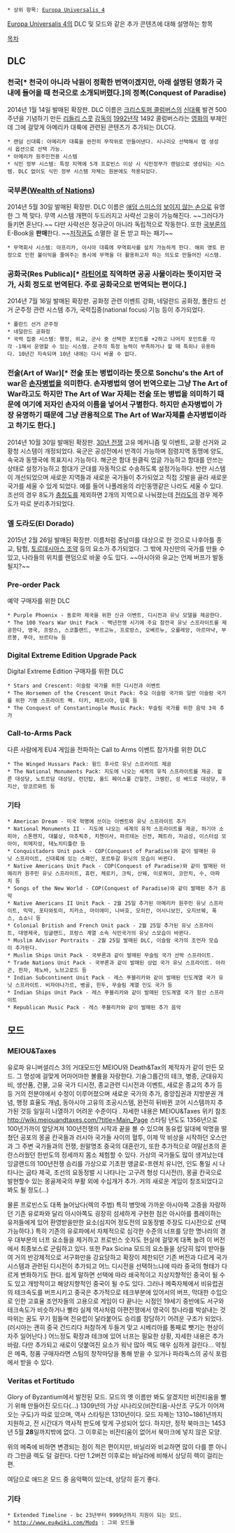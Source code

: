 * 상위 항목: [[Europa Universalis 4]]
[[Europa Universalis 4]]의 DLC 및 모드와 같은 추가 콘텐츠에 대해 설명하는 항목

[[목차]]

== DLC ==
=== 천국[* 천국이 아니라 낙원이 정확한 번역이겠지만, 아래 설명된 영화가 국내에 들어올 때 천국으로 소개되버렸다.]의 정복(Conquest of Paradise) ===
2014년 1월 14일 발매된 확장판. DLC 이름은 [[크리스토퍼 콜럼버스]]의 [[신대륙]] 발견 500주년을 기념하기 만든 [[리들리 스콧]] [[감독]]의 [[1992년]]작 1492 콜럼버스라는 [[영화]]의 부제인데 그에 걸맞게 아메리카 대륙에 관련된 콘텐츠가 추가되는 DLC다.

 * 랜덤 신대륙: 아메리카 대륙을 완전히 무작위로 만들어낸다. 시나리오 선택해서 맵 생성시 옵션으로 선택 가능.
 * 아메리카 원주민전용 시스템
 * 식민 정부 시스템: 특정 지역에 5개 프로빈스 이상 시 식민정부가 랜덤으로 생성되는 시스템. DLC 없이도 식민 정부 시스템 자체는 원본에도 적용되었다.

=== 국부론([[국부론|Wealth of Nations]]) ===
2014년 5월 30일 발매된 확장판. DLC 이름은 [[애덤 스미스]]의 [[보이지 않는 손]]으로 유명한 그 책 맞다. 무역 시스템 개편이 두드러지고 사략선 고용이 가능해진다. ~~그러다가 들키면 혼난다.~~ 다만 사략선은 정규군이 아니라 독립적으로 작동한다. 또한 [[국부론]]의 E-Book을 '''판매'''한다. ~~[[저작권]]도 소멸한 걸 돈 받고 파는 패기~~

 * 무역회사 시스템: 아프리카, 아시아 대륙에 무역회사를 설치 가능하게 한다. 해외 영토 판정으로 인한 불이익을 줄여주는 동시에 무역을 더 활용하고자 하는 의도로 만들어진 시스템.

=== 공화국(Res Publica)[* [[라틴어]]로 직역하면 공공 사물이라는 뜻이지만 국가, 사회 정도로 번역된다. 주로 공화국으로 번역되는 편이다.] ===
2014년 7월 16일 발매된 확장판. 공화정 관련 이벤트 강화, 네덜란드 공화정, 폴란드 선거 군주정 관련 시스템 추가, 국력집중(national focus) 기능 등이 추가되었다.

 * 폴란드 선거 군주정
 * 네덜란드 공화정
 * 국력 집중 시스템: 행정, 외교, 군사 중 선택한 포인트를 +2하고 나머지 포인트를 각각 -1해서 운영할 수 있는 시스템. 군주의 특정 능력이 부족하거나 할 때 특히나 유용하다. 10년간 지속되며 10년 내에는 다시 바꿀 수 없다.

=== 전술(Art of War)[* 전술 또는 병법이라는 뜻으로 Sonchu's the Art of war은 [[손자병법]]을 의미한다. 손자병법의 영어 번역으로는 그냥 The Art of War라고도 하지만 The Art of War 자체는 전술 또는 병법을 의미하기 때문에 여기에 저자인 손자의 이름을 넣어서 구별한다. 하지만 손자병법이 가장 유명하기 때문에 그냥 관용적으로 The Art of War자체를 손자병법이라고 하기도 한다.]  ===
2014년 10월 30일 발매된 확장판. [[30년 전쟁]] 고유 메커니즘 및 이벤트, 교황 선거와 교황청 시스템이 개정되었다. 육군은 공성전에서 반격이 가능하며 점령지역 동맹에 양도, 속국과 동맹국에 목표지시 가능하다.
해군은 함대 원클릭 업글 가능하고 함대를 안쓰는 상태로 설정가능하고 함대가 군대를 자동적으로 수송하도록 설정가능하다.
반란 시스템이 개선되었으며 새로운 지역들과 새로운 국가들이 추가되었고 직접 깃발을 골라 새로운 국가를 세울 수 있게 되었다. 예를 들어 나폴레옹의 라인동맹같은 나라도 세울 수 있다. 조선의 경우 8도가 [[충청도]]를 제외하면 2개의 지역으로 나눠졌는데 [[전라도]]의 경우 제주도가 따로 분리추가되었다.

=== 엘 도라도(El Dorado) ===
2015년 2월 26일 발매된 확장판. 이름처럼 중남미를 대상으로 한 것으로 나후아틀 종교, 탐험, [[토르데시아스 조약]] 등의 요소가 추가되었다. 그 밖에 자신만의 국가를 만들 수 있고, 나라들의 위치를 랜덤으로 바꿀 수도 있다. ~~아시아와 유교는 언제 버프가 발동될지?~~

=== Pre-order Pack ===
예약 구매자를 위한 DLC

 * Purple Phoenix - 동로마 제국을 위한 신규 이벤트, 디시전과 유닛 모델을 제공한다.
 * The 100 Years War Unit Pack - 백년전쟁 시기에 주요 참전국 유닛 스프라이트를 제공한다, 영국, 프랑스, 스코틀랜드, 부르고뉴, 프로방스, 오베르뉴, 오를레앙, 아르마냑, 부르봉, 푸아, 브르타뉴 등

=== Digital Extreme Edition Upgrade Pack ===
Digital Extreme Edition 구매자를 위한 DLC

 * Stars and Crescent: 이슬람 국가를 위한 디시전과 이벤트
 * The Horsemen of the Crescent Unit Pack: 주요 이슬람 국가와 일반 이슬람 국가를 위한 기병 스프라이트 팩. 터키, 페르시아, 맘룩 등
 * The Conquest of Constantinople Music Pack: 무슬림 국가를 위한 음악 3곡 추가

=== Call-to-Arms Pack ===
다른 사람에게 EU4 게임을 전파하는 Call to Arms 이벤트 참가자를 위한 DLC

 * The Winged Hussars Pack: 윙드 후사르 유닛 스프라이트 제공
 * The National Monuments Pack: 지도에 나오는 세계의 유적 스프라이트를 제공. 쾰른 대성당, 노트르담 대성당, 런던탑, 올드 페이스풀 간헐천, 크렘린, 성 배드로 대성당, 후지산, 앙코르와트 등 

=== 기타 ===
 * American Dream - 미국 혁명에 쓰이는 이벤트와 유닛 스프라이트 추가
 * National Monuments II - 지도에 나오는 세계의 유적 스프라이트를 제공, 하기아 소피아, 스톤헨지, 대불상, 마추픽추, 치첸이사, 파르테논 신전, 페트라, 자금성, 이스터섬 모아이, 히메지성, 테노치티틀란 등
 * Conquistadors Unit pack - COP(Conquest of Paradise)와 같이 발매된 유닛 스프라이트, 신대륙에 있는 스패인, 포르투갈 유닛의 모습이 바뀐다.
 * Native Americans Unit Pack - COP(Conquest of Paradise)와 같이 발매된 아메리카 원주민 유닛 스프라이트, 휴런, 체로키, 크릭, 산웨, 이로쿼이, 코만치, 수, 아파치 등
 * Songs of the New World - COP(Conquest of Paradise)와 같이 발매된 추가 음악
 * Native Americans II Unit Pack - 2월 25일 추가된 아메리카 원주민 유닛 스프라이트, 믹막, 포타와토미, 치카소, 마이애미, 나바호, 모히칸, 어시니보인, 오지브웨, 폭스, 쇼쇼니 등
 * Colonial British and French Unit pack - 2월 25일 추가된 유닛 스프라이트, 대영제국, 잉글랜드, 프랑스 계열 소속 식민국가의 유닛 스모습이 바뀐다.
 * Muslim Advisor Portraits - 2월 25일 발매된 DLC, 이슬람 국가의 조언자 모습이 추가된다.
 * Muslim Ships Unit Pack - 국부론과 같이 발매된 무슬림 국가 선박 스프라이트.
 * Trade Nations Unit Pack - 국부론과 같이 발매된 상업 국가 유닛 스프라이트. 아라곤, 한자, 제노바, 노브고로드 등
 * Indian Subcontinent Unit Pack - 레스 푸블리카와 같이 발매된 인도계열 국가 유닛 스프라이트. 비자야나가르, 벵골, 힌두, 무슬림 계열 인도 국가 등
 * Indian Ships Unit Pack - 레스 푸블리카와 같이 발매된 인도계열 국가 함선 스프라이트
 * Republican Music Pack - 레스 푸블리카와 같이 발매된 추가 음악

== 모드 ==
=== MEIOU&Taxes ===
유로파 유니버셜리스 3의 거대모드인 MEIOU와 Death&Tax의 제작자가 같이 만든 모드. 그 명성에 걸맞게 어마어마한 볼륨을 자랑한다. 기술그룹간의 테크, 병종, 군대유지비, 생산품, 건물, 고유 국가 디시전, 종교관련 디시전과 이벤트, 새로운 종교의 추가 등등 거의 전분야에서 수정이 이루어졌으며 새로운 국가의 추가, 중앙집권과 지방분권 개념, 행정 효율도 개념, 동아시아 고유의 조공시스템, 완전히 뒤바뀐 코어 시스템까지 추가된 것등 일일히 나열하기 어려운 수준이다 . 자세한 내용은 MEIOU&Taxes 위키 참조 http://wiki.meiouandtaxes.com/?title=Main_Page 스타팅 년도도 1356년으로 100년가까이 앞당겨져 100년전쟁의 시작과 끝을 볼 수 있으며 동유럽 일대에 악명을 떨쳤던 공포의 몽골 칸국들과 러시아 국가들 사이의 혈투, 이제 막 비상을 시작하던 오스만과 그 주변 국가들과의 전쟁, 원말명초 중국의 대혼란기, 또한 추가적으로 여말선초의 혼란스러웠던 한반도의 정세까지 몸소 체험할 수 있다. 가상의 국가들도 많이 생겨났는데 잉글랜드의 100년전쟁 승리를 가상으로 기초한 앵글로-프렌치 유니언, 인도 통일 시 나타나는 굽타 제국, 조선의 요동정벌 시 나타나는 고구려 형성 디시전(!), 몽골 칸국으로 발현할수 있는 몽골제국의 부활 외에 수십개가 추가.  거의 새로운 게임이 창조되었다고 봐도 될 정도(...) 

물론 프로빈스도 대폭 늘어났다(렉의 주범) 특히 병맛에 가까운 아시아쪽 고증을 자랑하던 기존 유로파와 달리 아시아쪽도 굉장히 섬세하게 구현한 점은 아시아를 플레이하는 유저들에게 있어 환영받을만한 요소(심지어 정도전의 요동정벌 주장도 디시전으로 선택가능하다.) 특히 기존의 유로파에서 자체적으로 심각한 수준의 너프를 당한 명나라의 경우 대부분의 너프 요소들을 제거하고 프로빈스 숫자도 현실에 걸맞게 대폭 늘려 이 버전에서 최종보스로 군림하고 있다. 또한 Pax Sicina 모드의 요소들을 상당히 많이 받아들여 거의 반강제적으로 서구화만을 강요당하고 확장이 제한되던 기존 버전과 다르게 국가 시스템과 관련된 디시전이 추가되고 어느 디시전을 선택하느냐에 따라 중국의 형태가 다르게 변화하기도 한다. 쉽게 말하면 선택에 따라 쇄국적이고 지상지향적인 중국이 될 수도 있고 개방적이고 해양지향적인 중국이 될 수도 있다. 그러나 메죽자체에서 비유럽권의 테크속도를 버프시키고 중국은 추가적으로 테크부분에 있어서의 버프, 막대한 수입으로 인한 고효율 조언자들의 고용으로 게임이 다 끝나는 시점인 19세기 중반에도 서구와 테크속도가 비슷하거나 빨라 실제 역사처럼 아편전쟁에서 영국이 청나라를 박살내는 것 따위는 꿈도 꾸기 힘들며 전유럽이 달라붙어도 승리를 장담하기 어려운 구조가 되었다. (러시아는 괜히 중국 건드리다 처참하게 두들겨 맞고 시베리아를 통째로 뺏기는 현상이 자주 일어난다.) 어느정도 확장과 테크에 있어 너프는 필요한 상황, 자세한 내용은 추가바람. 다만 추가되고 새로이 덧붙여진 요소가 워낙 많아 렉도 매우 심하게 걸린다... 
약칭은 메죽, 정품 구매자라면 스팀의 창작마당을 통해 받을 수 있거나 파라독스의 공식 포럼에서 받을 수 있다.

=== Veritas et Fortitudo ===
Glory of Byzantium에서 발전된 모드. 모드의 옛 이름만 봐도 알겠지만 비잔티움을 빨기 위해 만들어진 모드다(...) 1309년의 가상 시나리오(비잔티움-사산조 구도가 이어져오는 구도)가 따로 있으며, 역사 스타팅은 1310년이다. 모드 자체는 1310~1861년까지 지원하고, 전 시간대가 역사적 판도에 맞게 구성되어 있다. 하지만, 정작 북마크는 1453년 5월 '''28'''일까지밖에 없다. 그 이후로는 비잔티움이 없어서 북마크에 넣지 않은 모양.

위의 메죽에 비하면 변경되는 점이 적은 편이지만, 바닐라와 비교하면 많이 다를 뿐 아니라 그만큼 렉도 덜 걸린다. 다만 1.2버전 이후로는 바닐라에 비해서 상당히 렉이 걸리는 편.

여담으로 애드온 모드 중 음악팩이 있는데, 상당히 듣기 좋다.

=== 기타 ===
 * Extended Timeline - bc 23년부터 9999년까지 지원이 되는 모드.
 * http://www.eu4wiki.com/Mods : 그외 모드들

